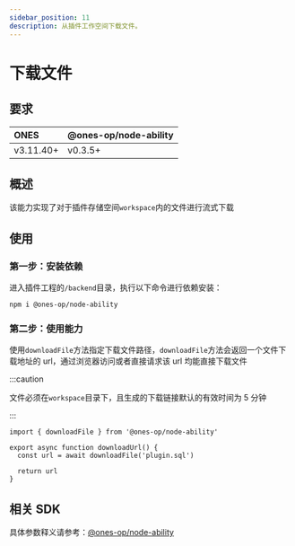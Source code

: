 ```yaml
---
sidebar_position: 11
description: 从插件工作空间下载文件。
---
```


# 下载文件

## 要求

| ONES      | @ones-op/node-ability |
| :-------- | :-------------------- |
| v3.11.40+ | v0.3.5+               |

## 概述

该能力实现了对于插件存储空间`workspace`内的文件进行流式下载

## 使用

### 第一步：安装依赖

进入插件工程的`/backend`目录，执行以下命令进行依赖安装：

```shell
npm i @ones-op/node-ability
```

### 第二步：使用能力

使用`downloadFile`方法指定下载文件路径，`downloadFile`方法会返回一个文件下载地址的 url，通过浏览器访问或者直接请求该 url 均能直接下载文件

:::caution

文件必须在`workspace`目录下，且生成的下载链接默认的有效时间为 5 分钟

:::

```tsx
import { downloadFile } from '@ones-op/node-ability'

export async function downloadUrl() {
  const url = await downloadFile('plugin.sql')

  return url
}
```

## 相关 SDK

具体参数释义请参考：[@ones-op/node-ability](../../reference/packages/node-ability/node-ability.mdx)
